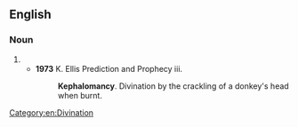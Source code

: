 ==English==

===Noun===
{{en-noun|-}}

# {{alternative spelling of|cephalomancy}}
#* '''1973''' K. Ellis Prediction and Prophecy iii.
#*: '''Kephalomancy'''. Divination by the crackling of a donkey's head when burnt.

[[Category:en:Divination]]
